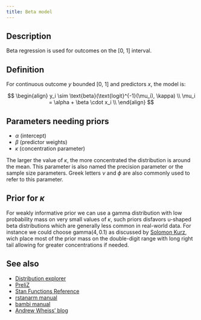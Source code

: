 ```yaml
---
title: Beta model
---
```


## Description

Beta regression is used for outcomes on the [0, 1] interval.


## Definition

For continuous outcome $y$ bounded [0, 1] and predictors $x$, the model is:

$$
\begin{align}
y_i \sim \text{beta}(\text{logit}^{-1}(\mu_i), \kappa) \\
\mu_i = \alpha + \beta \cdot x_i \\
\end{align}
$$

## Parameters needing priors

- $\alpha$ (intercept)
- $\beta$ (predictor weights)
- $\kappa$ (concentration parameter)

The larger the value of $\kappa$, the more concentrated the distribution is around the mean. This parameter is also named the precision parameter or the sample size parameters. Greek letters $\nu$ and $\phi$ are also commonly used to refer to this parameter.

## Prior for $\kappa$

For weakly informative prior we can use a gamma distribution with low probability mass on very small values of $\kappa$, such priors disfavors u-shaped beta distributions which are generally less common in real-world data. For instance we could choose $\text{gamma}(4, 0.1)$ as discussed by [Solomon Kurz](https://solomonkurz.netlify.app/blog/2023-06-25-causal-inference-with-beta-regression/), wich place most of the prior mass on the double-digit range with long right tail allowing for greater concentrations if needed.


## See also

- [Distribution explorer](https://distribution-explorer.github.io/continuous/beta.html)
- [PreliZ](https://preliz.readthedocs.io/en/latest/examples/gallery/beta.html)
- [Stan Functions Reference](https://mc-stan.org/docs/functions-reference/continuous_distributions_on_0_1.html#beta-distribution)
- [rstanarm manual](https://mc-stan.org/rstanarm/articles/betareg.html)
- [bambi manual](https://bambinos.github.io/bambi/notebooks/beta_regression.html)
- [Andrew Wheiss' blog](https://www.andrewheiss.com/blog/2021/11/08/beta-regression-guide/)